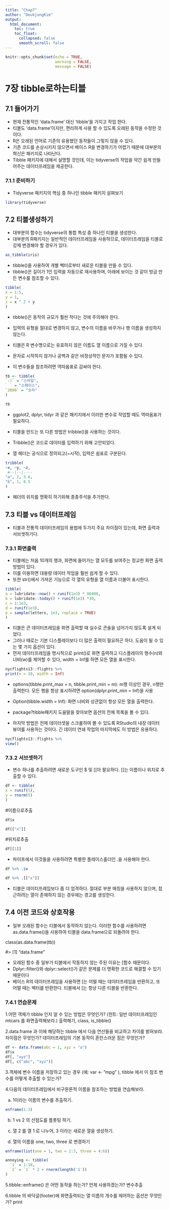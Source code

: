 ```yaml
---
title: "Chap7"
author: "DeukjungKim"
output: 
  html_document:
    toc: true
    toc_float:
      collapsed: false
      smooth_scroll: false
---
```


```r
knitr::opts_chunk$set(echo = TRUE,
                      warning = FALSE,
                      message = FALSE)
```


# **7장 tibble로하는티블**

## **7.1 들어가기**

- 현재 전통적인 ‘data.frame’ 대신 ‘tibble’을 가지고 작업 한다.
- 티블도 ‘data.frame’이지만, 편리하게 사용 할 수 있도록 오래된 동작을 수정한 것 이다.
- R은 오래된 언어로 기존의 유용했던 동작들이 그렇지 않을 수 있다.
- 기존 코드를 손상시키지 않으면서 베이스 R을 변경하기가 어렵기 때문에 대부분의 혁신은 패키지로 나타난다.
- Tibble 패키지에 대해서 설명할 것인데, 이는 tidyverse의 작업을 약간 쉽게 만들어주는 데이터프레임을 제공한다.

### **7.1.1 준비하기**

- Tidyverse 패키지의 핵심 중 하나인 tibble 패키지 살펴보기

```r
library(tidyverse)
```




## **7.2 티블생성하기**

- 대부분의 함수는 tidyverse의 통합 특성 중 하나인 티블을 생성한다.
- 대부분의 R패키지는 일반적인 데이터프레임을 사용하므로, 데이터프레임을 티블로 강제 변경해야 할 경우가 있다.

```r
as_tibble(iris)
```

- tibble()을 사용하여 개별 벡터로부터 새로운 티블을 만들 수 있다.
- tibble()은 길이가 1인 입력을 자동으로 재사용하며, 아래에 보이는 것 같이 방금 만든 변수를 참조할 수 있다.

```r
tibble(
x = 1:5,
y = 1,
z = x ^ 2 + y
)
```

- tibble()은 동작의 규모가 훨씬 작다는 것에 주의해야 한다.
- 입력의 유형을 절대로 변경하지 않고, 변수의 이름을 바꾸거나 행 이름을 생성하지 않는다.

- 티블은 R 변수명으로는 유효하지 않은 이름도 열 이름으로 가질 수 있다.
- 문자로 시작하지 않거나 공백과 같은 비정상적인 문자가 포함될 수 있다.
- 이 변수들을 참조하려면 역따옴표로 감싸야 한다.

```r
tb <- tibble(
`:)` = "스마일",
` ` = "스페이스",
`2000` = "숫자"
)
```
```r
tb
```

- ggplot2, dplyr, tidyr 과 같은 패키지에서 이러한 변수로 작업할 때도 역따옴표가 필요하다.

- 티블을 만드는 또 다른 방법은 tribble()을 사용하는 것이다. 
- Tribble()은 코드로 데이터를 입력하기 위해 고안되었다.
- 열 헤더는 공식으로 정의되고(~시작), 입력은 쉼표로 구분된다.

```r
tribble(
~x, ~y, ~z,
 #--|--|----
"a", 2, 3.6,
"b", 1, 8.5
)
```

- 헤더의 위치를 명확히 하기위해 종종주석을 추가한다.

## **7.3 티블 vs 데이터프레임**

- 티블과 전통적 데이터프레임의 용법에 두가지 주요 차이점이 있는데, 화면 출력과 서브셋하기다.

### **7.3.1 화면출력**

- 티블에는 처음 10개의 행과, 화면에 들어가는 열 모두를 보여주는 정교한 화면 출력 방법이 있다.
- 이를 이용하면 대용량 데이터 작업을 훨씬 쉽게 할 수 있다.
- 또한 str()에서 가져온 기능으로 각 열의 유형을 열 이름과 더불어 표시한다.

```r
tibble(
a = lubridate::now() + runif(1e3) * 86400,
b = lubridate::today() + runif(1e3) *30,
c = 1:1e3,
d = runif(1e3),
e = sample(letters, 1e3, replace = TRUE)
)
```

- 티블은 큰 데이터프레임을 화면 출력할 때 실수로 콘솔을 넘어가지 않도록 설계 되었다.
- 그러나 때로는 기본 디스플레이보다 더 많은 출력이 필요하곤 하다. 도움이 될 수 있는 몇 가지 옵션이 있다.
- 먼저 데이터프레임을 명시적으로 print()로 화면 출력하고 디스플레이의 행수(n)와 너비(w)를 제어할 수 있다, width = Inf를 하면 모든 열을 표시한다.

```r
nycflights13::flights %>%
print(n = 10, width = Inf)
```

- options(tibble.print_max = n, tibble.print_min = m): m행 이상인 경우, n행만 출력한다. 모든 행을 항상 표시하려면 option(dplyr.print_min = Inf)을 사용

- Option(tibble.width = Inf): 화면 너비와 상관없이 항상 모든 열을 출력한다.

- package?tibble패키지 도움말을 찾아보면 옵션의 전체 목록을 볼 수 있다.

- 마지막 방법은 전체 데이터셋을 스크롤하여 볼 수 있도록 RStudio의 내장 데이터 뷰어를 사용하는 것이다. 긴 데이터 연쇄 작업의 마지막에도 이 방법은 유용하다.

```r
nycflights13::flights %>%
view()
```

### **7.3.2 서브셋하기**

- 변수 하나를 추출하려면 새로운 도구인 $ 및 [[아 팔요하다. [[는 이름이나 위치로 추출할 수 있다.

```r
df <- tibble(
x = runif(5),
y = rnorm(5)
)
```


` ` #이름으로추출

```r
df$x
```

```r
df[["x"]]
```

` ` #위치로추출
 
```r
df[[1]]
```

- 파이프에서 이것들을 사용하려면 특별한 플레이스홀더인 .을 사용해야 한다.
```r
df %>% .$x
```

```r
df %>% .[["x"]]
```

- 티블은 데이터프레임보다 좀 더 엄격하다. 절대로 부분 매칭을 사용하지 않으며, 접근하려는 열이 존재하지 않는 경우에는 경고를 생성한다.

## **7.4 이전 코드와 상호작용**

- 일부 오래된 함수는 티블에서 동작하지 않는다. 이러한 함수를 사용하려면 as.data.frame()을 사용하여 티블을 data.frame으로 되돌려야 한다.

class(as.data.frame(tb))

 #> [1] "data.frame"

- 오래된 함수 중 일부가 티블에서 작동하지 않는 주된 이유는 [함수 때문이다.
- Dplyr::filter()와 dplyr::select()가 같은 문제를 더 명확한 코드로 해결할 수 있기 때문이다
- 베이스 R의 데이터프레임을 사용하면 [는 어떨 때는 데이터프레임을 반환하고, 또 어떨 때는 벡터를 반환한다. 티블에서 [는 항상 다른 티블을 반환한다.

### **7.4.1 연습문제**

` ` 1.어떤 객체가 tibble 인지 알 수 있는 방법은 무엇인가? (힌트: 일반 데이터프레임인  mtcars  를 화면출력해보라.) 출력해기, class, is_tibble()

` ` 2.data.frame  과 이에 해당하는 tibble 에서 다음 연산들을 비교하고 차이를 밝혀보라. 차이점은 무엇인가? 데이터프레임의 기본 동작이 혼란스러운 점은 무엇인가?

```r
df <- data.frame(abc = 1, xyz = "a")
df$x
df[, "xyz"]
df[, c("abc", "xyz")]
```

` ` 3.객체에 변수 이름을 저장하고 있는 경우 (예:  var <- "mpg" ), tibble 에서 이 참조 변수를 어떻게 추출할 수 있는가?

` ` 4.다음의 데이터프레임에서 비구문론적 이름을 참조하는 방법을 연습해보라.

a. 1이라는 이름의 변수를 추출하기.

```r
enframe(1:3)
```

b. 1 vs 2 의 산점도를 플롯팅 하기.

c. 열 2 를 열 1 로 나누어, 3 이라는 새로운 열을 생성하기.

d. 열의 이름을 one, two, three 로 변경하기

```r
enframe(list(one = 1, two = 2:3, three = 4:6))
```

```r
annoying <- tibble(
  `1` = 1:10,
  `2` = `1` * 2 + rnorm(length('1'))
)
```

` ` 5.tibble::enframe()  은 어떤 동작을 하는가? 언제 사용하겠는가? 변수추출

` ` 6.tibble 의 바닥글(footer)에 화면출력되는 열 이름의 개수를 제어하는 옵션은 무엇인가? print


 